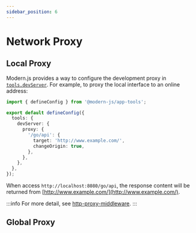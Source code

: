 ```yaml
---
sidebar_position: 6
---
```


# Network Proxy

## Local Proxy

Modern.js provides a way to configure the development proxy in [`tools.devServer`](/configure/app/tools/dev-server). For example, to proxy the local interface to an online address:

```ts title="modern.config.ts"
import { defineConfig } from '@modern-js/app-tools';

export default defineConfig({
  tools: {
    devServer: {
      proxy: {
        '/go/api': {
          target: 'http://www.example.com/',
          changeOrigin: true,
        },
      },
    },
  },
});
```

When access `http://localhost:8080/go/api`, the response content will be returned from [http://www.example.com/](http://www.example.com/).

:::info
For more detail, see [http-proxy-middleware](https://github.com/chimurai/http-proxy-middleware).
:::

## Global Proxy


<GlobalProxy />
